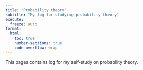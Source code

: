 ```yaml
---
title: "Probability theory"
subtitle: "My log for studying probability theory"
execute:
  freeze: auto
format: 
  html:
    toc: true
    number-sections: true
    code-overflow: wrap
---
```


This pages contains log for my self-study on probability theory.

